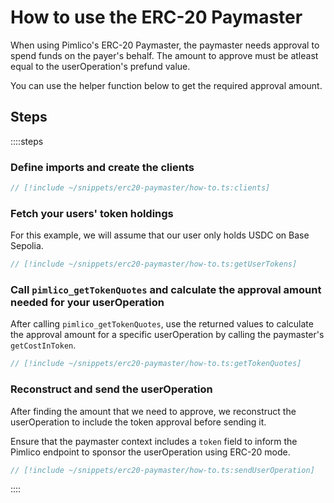 # How to use the ERC-20 Paymaster

When using Pimlico's ERC-20 Paymaster, the paymaster needs approval to spend funds on the payer's behalf. The amount to approve must be atleast equal to the userOperation's prefund value.

You can use the helper function below to get the required approval amount.

## Steps

::::steps
### Define imports and create the clients

```ts
// [!include ~/snippets/erc20-paymaster/how-to.ts:clients]
```

### Fetch your users' token holdings

For this example, we will assume that our user only holds USDC on Base Sepolia.

```ts
// [!include ~/snippets/erc20-paymaster/how-to.ts:getUserTokens]
```

### Call `pimlico_getTokenQuotes` and calculate the approval amount needed for your userOperation

After calling `pimlico_getTokenQuotes`, use the returned values to calculate the approval amount for a specific userOperation by calling the paymaster's `getCostInToken`.

```ts
// [!include ~/snippets/erc20-paymaster/how-to.ts:getTokenQuotes]
```

### Reconstruct and send the userOperation
After finding the amount that we need to approve, we reconstruct the userOperation to include the token approval before sending it.

Ensure that the paymaster context includes a `token` field to inform the Pimlico endpoint to sponsor the userOperation using ERC-20 mode.

```ts
// [!include ~/snippets/erc20-paymaster/how-to.ts:sendUserOperation]
```
::::
